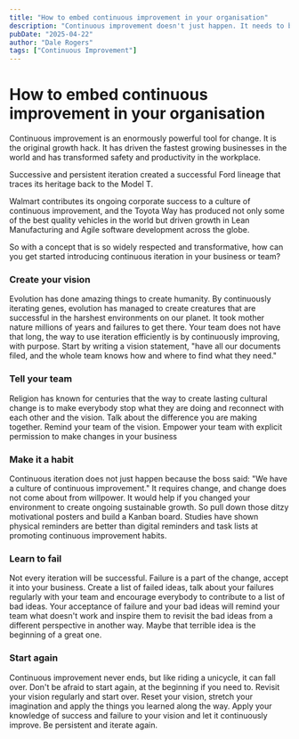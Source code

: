 ```yaml
---
title: "How to embed continuous improvement in your organisation"
description: "Continuous improvement doesn't just happen. It needs to be nurtured with a vision to see the fantastic results that are possible."
pubDate: "2025-04-22"
author: "Dale Rogers"
tags: ["Continuous Improvement"]
---
```


# How to embed continuous improvement in your organisation

Continuous improvement is an enormously powerful tool for change. It is the original growth hack. It has driven the fastest growing businesses in the world and has transformed safety and productivity in the workplace.

Successive and persistent iteration created a successful Ford lineage that traces its heritage back to the Model T.

Walmart contributes its ongoing corporate success to a culture of continuous improvement, and the Toyota Way has produced not only some of the best quality vehicles in the world but driven growth in Lean Manufacturing and Agile software development across the globe.

So with a concept that is so widely respected and transformative, how can you get started introducing continuous iteration in your business or team?

### Create your vision

Evolution has done amazing things to create humanity. By continuously iterating genes, evolution has managed to create creatures that are successful in the harshest environments on our planet. It took mother nature millions of years and failures to get there. Your team does not have that long, the way to use iteration efficiently is by continuously improving, with purpose. Start by writing a vision statement, "have all our documents filed, and the whole team knows how and where to find what they need."

### Tell your team

Religion has known for centuries that the way to create lasting cultural change is to make everybody stop what they are doing and reconnect with each other and the vision. Talk about the difference you are making together. Remind your team of the vision. Empower your team with explicit permission to make changes in your business

### Make it a habit

Continuous iteration does not just happen because the boss said: "We have a culture of continuous improvement." It requires change, and change does not come about from willpower. It would help if you changed your environment to create ongoing sustainable growth. So pull down those ditzy motivational posters and build a Kanban board. Studies have shown physical reminders are better than digital reminders and task lists at promoting continuous improvement habits.

### Learn to fail

Not every iteration will be successful. Failure is a part of the change, accept it into your business. Create a list of failed ideas, talk about your failures regularly with your team and encourage everybody to contribute to a list of bad ideas. Your acceptance of failure and your bad ideas will remind your team what doesn't work and inspire them to revisit the bad ideas from a different perspective in another way. Maybe that terrible idea is the beginning of a great one.

### Start again

Continuous improvement never ends, but like riding a unicycle, it can fall over. Don't be afraid to start again, at the beginning if you need to. Revisit your vision regularly and start over. Reset your vision, stretch your imagination and apply the things you learned along the way. Apply your knowledge of success and failure to your vision and let it continuously improve. Be persistent and iterate again.
